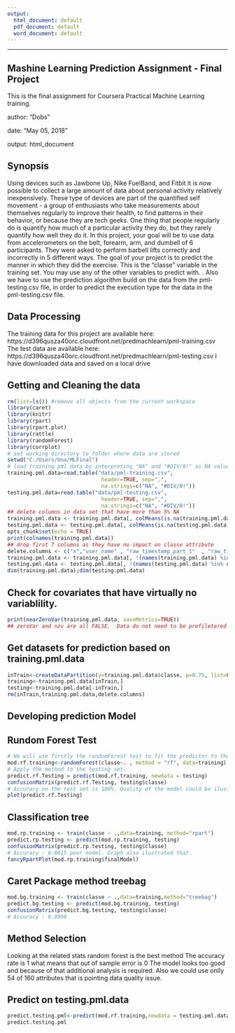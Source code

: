 ---
output:
  html_document: default
  pdf_document: default
  word_document: default
---
---
## Mashine Learning Prediction Assignment - Final Project
This is the final assignment for Coursera Practical Machine Learning training.  

author: "Dobs"

date: "May  05, 2018"

output: html_document

## Synopsis

Using devices such as Jawbone Up, Nike FuelBand, and Fitbit it is now possible to collect a large amount of data about personal activity relatively inexpensively. These type of devices are part of the quantified self movement - a group of enthusiasts who take measurements about themselves regularly to improve their health, to find patterns in their behavior, or because they are tech geeks. One thing that people regularly do is quantify how much of a particular activity they do, but they rarely quantify how well they do it. In this project, your goal will be to use data from accelerometers on the belt, forearm, arm, and dumbell of 6 participants. They were asked to perform barbell lifts correctly and incorrectly in 5 different ways. 
The goal of your project is to predict the manner in which they did the exercise. This is the "classe" variable in the training set. You may use any of the other variables to predict with.
. Also we have to use the prediction algorithm build on the data from the pml-testing.csv file, in order to predict the execution type for the data in the pml-testing.csv file.

## Data Processing
The training data for this project are available here:
https://d396qusza40orc.cloudfront.net/predmachlearn/pml-training.csv
The test data are available here:
https://d396qusza40orc.cloudfront.net/predmachlearn/pml-testing.csv
I have downloaded data and saved on a local drive 

## Getting and Cleaning the data
```{r setup, include=TRUE, message=FALSE, warning=FALSE}
rm(list=ls()) #remove all objects from the current workspace
library(caret)
library(knitr)
library(rpart)
library(rpart.plot)
library(rattle)
library(randomForest)
library(corrplot)
# set working directory to folder where data are stored
setwd("C:/Users/Una/MLFinal")
# load training pml data by interpreting "NA" and "#DIV/0!" as NA values
training.pml.data=read.table("data/pml-training.csv", 
                              header=TRUE, sep=",", 
                              na.strings=c("NA", "#DIV/0!"))
testing.pml.data=read.table("data/pml-testing.csv", 
                              header=TRUE, sep=",", 
                              na.strings=c("NA", "#DIV/0!"))
## delete columns in data set that have more than 5% NA
training.pml.data <- training.pml.data[, colMeans(is.na(training.pml.data)) <= .05]
testing.pml.data <- testing.pml.data[, colMeans(is.na(testing.pml.data)) <= .05]
opts_chunk$set(echo = TRUE)
print(colnames(training.pml.data))
## drop first 7 columns as they have no impact on classe attribute
delete.columns <- c("x","user_name" , "raw_timestamp_part_1"  , "raw_timestamp_part_2", "cvtd_timestamp","new_window","num_window" ) 
training.pml.data <- training.pml.data[, !(names(training.pml.data) %in% delete.columns)] 
testing.pml.data <- testing.pml.data[, !(names(testing.pml.data) %in% delete.columns)] 
dim(training.pml.data);dim(testing.pml.data)
```
## Check for covariates that have virtually no variablility.
```{r}
print(nearZeroVar(training.pml.data, saveMetrics=TRUE))
## zeroVar and nzv are all FALSE.  Data do not need to be prefiletered beforehand
```
## Get datasets for prediction based on training.pml.data
```{r}
inTrain<-createDataPartition(y=training.pml.data$classe, p=0.75, list=FALSE)
training<-training.pml.data[inTrain,]
testing<-training.pml.data[-inTrain,]
rm(inTrain,training.pml.data,delete.columns)
```
## Developing prediction Model  
## Rundom Forest Test
```{r}
# We will use firstly the randomForest test to fit the predictor to the training set using all variables.
mod.rf.training<-randomForest(classe~. , method = "rf", data=training)
# Apply the method to the testing set.
predict.rf.Testing = predict(mod.rf.training, newdata = testing)
confusionMatrix(predict.rf.Testing, testing$classe)
# Accuracy on the test set is 100%. Quality of the model could be ilustrated by the graph below.
plot(predict.rf.Testing)
```

## Classification tree
```{r}
mod.rp.training <- train(classe ~ .,data=training, method="rpart")
predict.rp.testing <- predict(mod.rp.training, testing)
confusionMatrix(predict.rp.testing, testing$classe)
# Accuracy : 0.6615 poor model. Graph also ilustrated that.
fancyRpartPlot(mod.rp.training$finalModel)
```

## Caret Package method treebag
```{r}
mod.bg.training <- train(classe ~ .,data=training,method="treebag")
predict.bg.testing <- predict(mod.bg.training, testing)
confusionMatrix(predict.bg.testing, testing$classe)
# Accuracy : 0.9996 
```
## Method Selection
Looking at the related stats random forest is the best method
The accuracy rate is 1 what means that out of sample error is 0
The model looks too good and because of that additional analysis is required. Also we could use onlly 54 of 160 attributes that is pointing data quality issue.

## Predict on testing.pml.data
```{r}
predict.testing.pml<-predict(mod.rf.training,newdata = testing.pml.data)
predict.testing.pml
```

